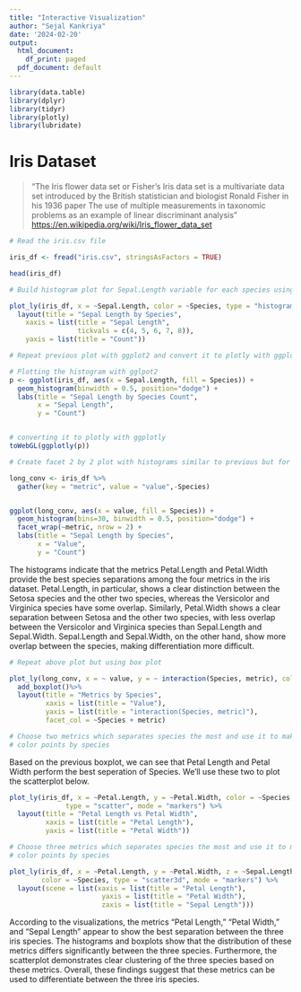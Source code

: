 ```yaml
---
title: "Interactive Visualization"
author: "Sejal Kankriya"
date: '2024-02-20'
output:
  html_document:
    df_print: paged
  pdf_document: default
---
```


```r
library(data.table)
library(dplyr)
library(tidyr)
library(plotly)
library(lubridate)
```

# Iris Dataset

> "The Iris flower data set or Fisher's Iris data set is a multivariate data set 
> introduced by the British statistician and biologist Ronald Fisher in his 1936 
> paper The use of multiple measurements in taxonomic problems as an example of 
> linear discriminant analysis" <https://en.wikipedia.org/wiki/Iris_flower_data_set>


```r
# Read the iris.csv file

iris_df <- fread("iris.csv", stringsAsFactors = TRUE)
```


```r
head(iris_df)
```


```r
# Build histogram plot for Sepal.Length variable for each species using plot_ly 

plot_ly(iris_df, x = ~Sepal.Length, color = ~Species, type = "histogram") %>%
  layout(title = "Sepal Length by Species",
    xaxis = list(title = "Sepal Length",
                 tickvals = c(4, 5, 6, 7, 8)),
    yaxis = list(title = "Count"))
```

```r
# Repeat previous plot with ggplot2 and convert it to plotly with ggplotly

# Plotting the histogram with gglpot2
p <- ggplot(iris_df, aes(x = Sepal.Length, fill = Species)) +
  geom_histogram(binwidth = 0.5, position="dodge") +
  labs(title = "Sepal Length by Species Count",
       x = "Sepal Length",
       y = "Count")


# converting it to plotly with ggplotly
toWebGL(ggplotly(p))
```

```r
# Create facet 2 by 2 plot with histograms similar to previous but for each metric

long_conv <- iris_df %>%
  gather(key = "metric", value = "value",-Species)


ggplot(long_conv, aes(x = value, fill = Species)) +
  geom_histogram(bins=30, binwidth = 0.5, position="dodge") +
  facet_wrap(~metric, nrow = 2) +
  labs(title = "Sepal Length by Species",
       x = "Value",
       y = "Count")
```

The histograms indicate that the metrics Petal.Length and Petal.Width provide the best species separations among the four metrics in the iris dataset. Petal.Length, in particular, shows a clear distinction between the Setosa species and the other two species, whereas the Versicolor and Virginica species have some overlap. Similarly, Petal.Width shows a clear separation between Setosa and the other two species, with less overlap between the Versicolor and Virginica species than Sepal.Length and Sepal.Width. 
Sepal.Length and Sepal.Width, on the other hand, show more overlap between the species, making differentiation more difficult.


```r
# Repeat above plot but using box plot

plot_ly(long_conv, x = ~ value, y = ~ interaction(Species, metric), color = ~ Species) %>%
  add_boxplot()%>%
  layout(title = "Metrics by Species",
         xaxis = list(title = "Value"),
         yaxis = list(title = "interaction(Species, metric)"),
         facet_col = ~Species + metric)
```


```r
# Choose two metrics which separates species the most and use it to make scatter plot
# color points by species
```

Based on the previous boxplot, we can see that Petal Length and Petal Width perform the best seperation of Species. We'll use these two to plot the scatterplot below.

```r

plot_ly(iris_df, x = ~Petal.Length, y = ~Petal.Width, color = ~Species,
              type = "scatter", mode = "markers") %>%
  layout(title = "Petal Length vs Petal Width",
         xaxis = list(title = "Petal Length"),
         yaxis = list(title = "Petal Width"))
```


```r
# Choose three metrics which separates species the most and use it to make 3d plot
# color points by species

plot_ly(iris_df, x = ~Petal.Length, y = ~Petal.Width, z = ~Sepal.Length,
        color = ~Species, type = "scatter3d", mode = "markers") %>%
  layout(scene = list(xaxis = list(title = "Petal Length"),
                       yaxis = list(title = "Petal Width"),
                       zaxis = list(title = "Sepal Length")))
```


According to the visualizations, the metrics "Petal Length," "Petal Width," and "Sepal Length" appear to show the best separation between the three iris species. The histograms and boxplots show that the distribution of these metrics differs significantly between the three species. Furthermore, the scatterplot demonstrates clear clustering of the three species based on these metrics. Overall, these findings suggest that these metrics can be used to differentiate between the three iris species.
